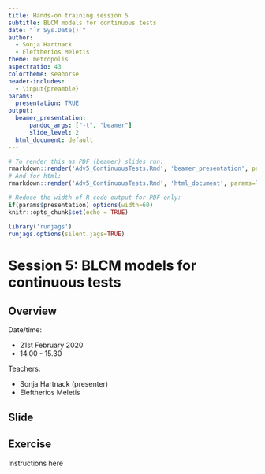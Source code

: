 ```yaml
---
title: Hands-on training session 5
subtitle: BLCM models for continuous tests
date: "`r Sys.Date()`"
author:
  - Sonja Hartnack
  - Eleftherios Meletis
theme: metropolis
aspectratio: 43
colortheme: seahorse
header-includes: 
  - \input{preamble}
params:
  presentation: TRUE
output:
  beamer_presentation:
      pandoc_args: ["-t", "beamer"]
      slide_level: 2
  html_document: default
---
```


```r
# To render this as PDF (beamer) slides run:
rmarkdown::render('Adv5_ContinuousTests.Rmd', 'beamer_presentation', params=list(presentation=TRUE))
# And for html:
rmarkdown::render('Adv5_ContinuousTests.Rmd', 'html_document', params=list(presentation=FALSE))
```

```r
# Reduce the width of R code output for PDF only:
if(params$presentation) options(width=60)
knitr::opts_chunk$set(echo = TRUE)

library('runjags')
runjags.options(silent.jags=TRUE)
```


# Session 5:  BLCM models for continuous tests

## Overview

Date/time:

  - 21st February 2020
  - 14.00 - 15.30

Teachers:

  - Sonja Hartnack (presenter)
  - Eleftherios Meletis

## Slide


## Exercise

Instructions here

